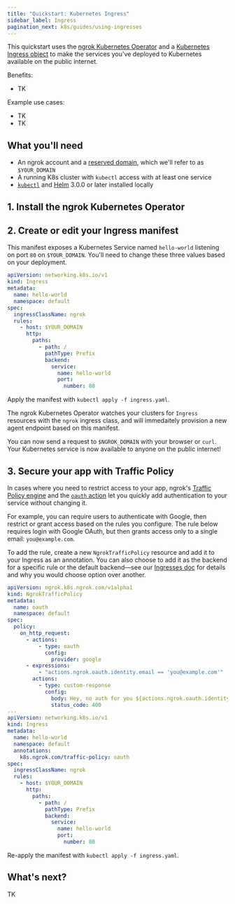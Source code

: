 ```yaml
---
title: "Quickstart: Kubernetes Ingress"
sidebar_label: Ingress
pagination_next: k8s/guides/using-ingresses
---
```




This quickstart uses the [ngrok Kubernetes Operator](/docs/k8s) and a
[Kubernetes Ingress
object](https://kubernetes.io/docs/concepts/services-networking/ingress/) to
make the services you've deployed to Kubernetes available on the public
internet.

Benefits:

- TK

Example use cases:

- TK
- TK

## What you'll need

- An ngrok account and a [reserved domain](https://dashboard.ngrok.com/domains),
  which we'll refer to as `$YOUR_DOMAIN`
- A running K8s cluster with `kubectl` access with at least one service
- [`kubectl`](https://kubernetes.io/docs/reference/kubectl/) and
  [Helm](https://helm.sh/docs/intro/install/) 3.0.0 or later installed locally

## 1. Install the ngrok Kubernetes Operator

<K8sSetup />
<K8sInstall />

## 2. Create or edit your Ingress manifest

This manifest exposes a Kubernetes Service named `hello-world` listening on port
`80` on `$YOUR_DOMAIN`. You'll need to change these three values based on your
deployment.

```yaml title="ingress.yaml"
apiVersion: networking.k8s.io/v1
kind: Ingress
metadata:
  name: hello-world
  namespace: default
spec:
  ingressClassName: ngrok
  rules:
    - host: $YOUR_DOMAIN
      http:
        paths:
          - path: /
            pathType: Prefix
            backend:
              service:
                name: hello-world
                port:
                  number: 80
```

Apply the manifest with `kubectl apply -f ingress.yaml`.

The ngrok Kubernetes Operator watches your clusters for `Ingress` resources with
the `ngrok` ingress class, and will immedaitely provision a new agent endpoint
based on this manifest.

You can now send a request to `$NGROK_DOMAIN` with your browser or `curl`. Your
Kubernetes service is now available to anyone on the public internet!

## 3. Secure your app with Traffic Policy

In cases where you need to restrict access to your app, ngrok's [Traffic Policy
engine](/docs/traffic-policy) and the [`oauth`
action](/docs/traffic-policy/actions/oauth) let you quickly add authentication
to your service without changing it.

For example, you can require users to authenticate with Google, then restrict or
grant access based on the rules you configure. The rule below requires login
with Google OAuth, but then grants access only to a single email:
`you@example.com`.

To add the rule, create a new `NgrokTrafficPolicy` resource and add it to your
Ingress as an annotation. You can also choose to add it as the backend for a
specific rule or the default backend—see our [Ingresses
doc](/docs/k8s/guides/using-ingresses/#using-ngroktrafficpolicy-with-ingress)
for details and why you would choose option over another.

```yaml title="ingress.yaml"
apiVersion: ngrok.k8s.ngrok.com/v1alpha1
kind: NgrokTrafficPolicy
metadata:
  name: oauth
  namespace: default
spec:
  policy:
    on_http_request:
      - actions:
          - type: oauth
            config:
              provider: google
      - expressions:
          - "actions.ngrok.oauth.identity.email == 'you@example.com'"
        actions:
          - type: custom-response
            config:
              body: Hey, no auth for you ${actions.ngrok.oauth.identity.name}!
              status_code: 400
---
apiVersion: networking.k8s.io/v1
kind: Ingress
metadata:
  name: hello-world
  namespace: default
  annotations:
    k8s.ngrok.com/traffic-policy: oauth
spec:
  ingressClassName: ngrok
  rules:
    - host: $YOUR_DOMAIN
      http:
        paths:
          - path: /
            pathType: Prefix
            backend:
              service:
                name: hello-world
                port:
                  number: 80
```

Re-apply the manifest with `kubectl apply -f ingress.yaml`.

## What's next?

TK
